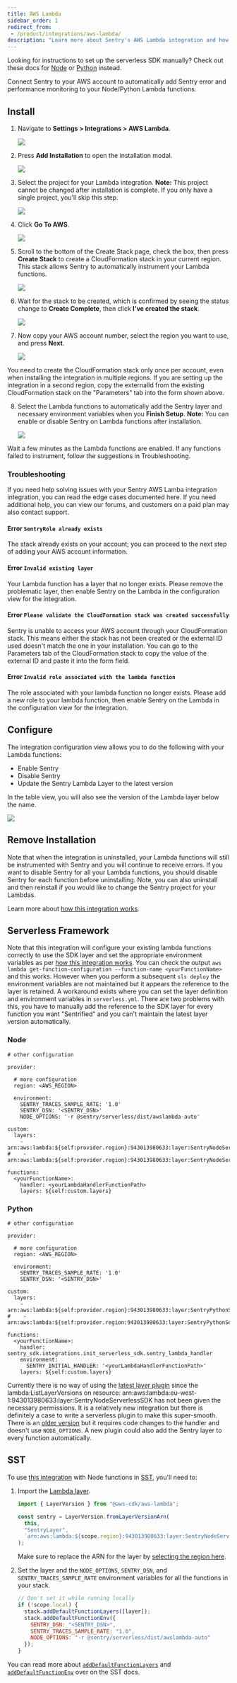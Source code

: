 ```yaml
---
title: AWS Lambda
sidebar_order: 1
redirect_from:
 - /product/integrations/aws-lambda/
description: "Learn more about Sentry's AWS Lambda integration and how you can automatically instrument your Node or Python Lambda functions with Sentry without changing your code."
---
```


<Note>

Looking for instructions to set up the serverless SDK manually? Check out these docs for [Node](/platforms/node/guides/aws-lambda/) or [Python](/platforms/python/guides/aws-lambda/) instead.

</Note>

Connect Sentry to your AWS account to automatically add Sentry error and performance monitoring to your Node/Python Lambda functions.

## Install

1. Navigate to **Settings > Integrations > AWS Lambda**.

   ![](directory.png)

1. Press **Add Installation** to open the installation modal.

   ![](integration_detail.png)

1. Select the project for your Lambda integration. **Note:** This project cannot be changed after installation is complete. If you only have a single project, you'll skip this step.

   ![](project.png)

1. Click **Go To AWS**.

   ![](aws_account_1.png)

1. Scroll to the bottom of the Create Stack page, check the box, then press **Create Stack** to create a CloudFormation stack in your current region. This stack allows Sentry to automatically instrument your Lambda functions.

   ![](cloudformation.png)

1. Wait for the stack to be created, which is confirmed by seeing the status change to **Create Complete**, then click **I've created the stack**.

   ![](aws_account_2.png)

1. Now copy your AWS account number, select the region you want to use, and press **Next**.

   ![](stack_created.png)

<Note>

You need to create the CloudFormation stack only once per account, even when installing the integration in multiple regions. If you are setting up the integration in a second region, copy the externalId from the existing CloudFormation stack on the "Parameters" tab into the form shown above.

</Note>

8. Select the Lambda functions to automatically add the Sentry layer and necessary environment variables when you **Finish Setup**. **Note:** You can enable or disable Sentry on Lambda functions after installation.

   ![](select_lambdas.png)

Wait a few minutes as the Lambda functions are enabled. If any functions failed to instrument, follow the suggestions in Troubleshooting.

### Troubleshooting

If you need help solving issues with your Sentry AWS Lamba integration integration, you can read the edge cases documented here. If you need additional help, you can view our forums, and customers on a paid plan may also contact support.

#### Error `SentryRole already exists`

The stack already exists on your account; you can proceed to the next step of adding your AWS account information.

#### Error `Invalid existing layer`

Your Lambda function has a layer that no longer exists. Please remove the problematic layer, then enable Sentry on the Lambda in the configuration view for the integration.

#### Error `Please validate the CloudFormation stack was created successfully`

Sentry is unable to access your AWS account through your CloudFormation stack. This means either the stack has not been created or the external ID used doesn't match the one in your installation. You can go to the Parameters tab of the CloudFormation stack to copy the value of the external ID and paste it into the form field.

#### Error `Invalid role associated with the lambda function`

The role associated with your lambda function no longer exists. Please add a new role to your lambda function, then enable Sentry on the Lambda in the configuration view for the integration.

## Configure

The integration configuration view allows you to do the following with your Lambda functions:

- Enable Sentry
- Disable Sentry
- Update the Sentry Lambda Layer to the latest version

In the table view, you will also see the version of the Lambda layer below the name.

![](configure.png)

## Remove Installation

Note that when the integration is uninstalled, your Lambda functions will still be instrumented with Sentry and you will continue to receive errors. If you want to disable Sentry for all your Lambda functions, you should disable Sentry for each function before uninstalling. Note, you can also uninstall and then reinstall if you would like to change the Sentry project for your Lambdas.

Learn more about [how this integration works](/product/integrations/cloud-monitoring/aws-lambda/how-it-works/).

## Serverless Framework

Note that this integration will configure your existing lambda functions correctly to use the SDK layer and set the appropriate environment variables as per [how this integration works](/product/integrations/cloud-monitoring/aws-lambda/how-it-works/).  You can check the output `aws lambda get-function-configuration --function-name <yourFunctionName>` and this works.
However when you perform a subsequent `sls deploy` the environment variables are not maintained but it appears the reference to the layer is retained.  A workaround exists where you can set the layer definition and environment variables in `serverless.yml`.  There are two problems with this, you have to manually add the reference to the SDK layer for every function you want "Sentrified" and you can't maintain the latest layer version automatically.

### Node
```
# other configuration

provider:

  # more configuration
  region: <AWS_REGION>

  environment:
    SENTRY_TRACES_SAMPLE_RATE: '1.0'
    SENTRY_DSN: '<SENTRY_DSN>'
    NODE_OPTIONS: '-r @sentry/serverless/dist/awslambda-auto'

custom:
  layers:
    - arn:aws:lambda:${self:provider.region}:943013980633:layer:SentryNodeServerlessSDK:26
#    - arn:aws:lambda:${self:provider.region}:943013980633:layer:SentryNodeServerlessSDK:latest

functions:
  <yourFunctionName>:
    handler: <yourLambdaHandlerFunctionPath>
    layers: ${self:custom.layers}
```

### Python
```
# other configuration

provider:

  # more configuration
  region: <AWS_REGION>

  environment:
    SENTRY_TRACES_SAMPLE_RATE: '1.0'
    SENTRY_DSN: '<SENTRY_DSN>'

custom:
  layers:
    - arn:aws:lambda:${self:provider.region}:943013980633:layer:SentryPythonServerlessSDK:6
#    - arn:aws:lambda:${self:provider.region:943013980633:layer:SentryPythonServerlessSDK:latest

functions:
  <yourFunctionName>:
    handler: sentry_sdk.integrations.init_serverless_sdk.sentry_lambda_handler
    environment:
      SENTRY_INITIAL_HANDLER: '<yourLambdaHandlerFunctionPath>'
    layers: ${self:custom.layers}
```

Currently there is no way of using the [latest layer plugin](https://www.npmjs.com/package/serverless-latest-layer-version) since the  lambda:ListLayerVersions on resource: arn:aws:lambda:eu-west-1:943013980633:layer:SentryNodeServerlessSDK has not been given the necessary permissions.
It is a relatively new integration but there is definitely a case to write a serverless plugin to make this super-smooth. There is an [older version](https://www.serverless.com/plugins/serverless-sentry-plugin) but it requires code changes to the handler and doesn't use `NODE_OPTIONS`. A new plugin could also add the Sentry layer to every function automatically.

## SST

To use [this integration](/product/integrations/cloud-monitoring/aws-lambda/how-it-works/) with Node functions in [SST](https://serverless-stack.com), you'll need to:

1. Import the [Lambda layer](/platforms/node/guides/aws-lambda/layer/).
   ```js
   import { LayerVersion } from "@aws-cdk/aws-lambda";

   const sentry = LayerVersion.fromLayerVersionArn(
     this,
     "SentryLayer",
     `arn:aws:lambda:${scope.region}:943013980633:layer:SentryNodeServerlessSDK:34`
   );
   ```
   Make sure to replace the ARN for the layer by [selecting the region here](/platforms/node/guides/aws-lambda/layer/).

2. Set the layer and the `NODE_OPTIONS`, `SENTRY_DSN`, and `SENTRY_TRACES_SAMPLE_RATE` environment variables for all the functions in your stack.
   ```js
   // Don't set it while running locally
   if (!scope.local) {
     stack.addDefaultFunctionLayers([layer]);
     stack.addDefaultFunctionEnv({
       SENTRY_DSN: "<SENTRY_DSN>",
       SENTRY_TRACES_SAMPLE_RATE: "1.0",
       NODE_OPTIONS: "-r @sentry/serverless/dist/awslambda-auto"
     });
   }
   ```
You can read more about [`addDefaultFunctionLayers`](https://docs.serverless-stack.com/constructs/Stack#adddefaultfunctionlayers) and [`addDefaultFunctionEnv`](https://docs.serverless-stack.com/constructs/Stack#adddefaultfunctionenv) over on the SST docs.
